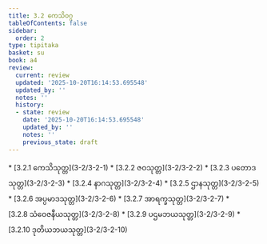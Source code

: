 ```yaml
---
title: 3.2 ကေသိဝဂ္ဂ
tableOfContents: false
sidebar:
  order: 2
type: tipitaka
basket: su
book: a4
review:
  current: review
  updated: '2025-10-20T16:14:53.695548'
  updated_by: ''
  notes: ''
  history:
  - state: review
    date: '2025-10-20T16:14:53.695548'
    updated_by: ''
    notes: ''
    previous_state: draft
---
```



<DynamicBreadcrumb />


<ReviewStatus review={frontmatter.review} showDetails={true} />

<HypothesisAnnotation frontmatter={frontmatter} />



<TableOfContents book="a4" section="3.2">
* [3.2.1 ကေသိသုတ္တ](3-2/3-2-1)
* [3.2.2 ဇဝသုတ္တ](3-2/3-2-2)
* [3.2.3 ပတောဒသုတ္တ](3-2/3-2-3)
* [3.2.4 နာဂသုတ္တ](3-2/3-2-4)
* [3.2.5 ဌာနသုတ္တ](3-2/3-2-5)
* [3.2.6 အပ္ပမာဒသုတ္တ](3-2/3-2-6)
* [3.2.7 အာရက္ခသုတ္တ](3-2/3-2-7)
* [3.2.8 သံဝေဇနီယသုတ္တ](3-2/3-2-8)
* [3.2.9 ပဌမဘယသုတ္တ](3-2/3-2-9)
* [3.2.10 ဒုတိယဘယသုတ္တ](3-2/3-2-10)
</TableOfContents>